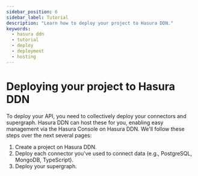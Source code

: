 ```yaml
---
sidebar_position: 6
sidebar_label: Tutorial
description: "Learn how to deploy your project to Hasura DDN."
keywords:
  - hasura ddn
  - tutorial
  - deploy
  - deployment
  - hosting
---
```


# Deploying your project to Hasura DDN

To deploy your API, you need to collectively deploy your connectors and supergraph. Hasura DDN can host these for you,
enabling easy management via the Hasura Console on Hasura DDN. We'll follow these steps over the next several pages:

1. Create a project on Hasura DDN.
2. Deploy each connector you've used to connect data (e.g., PostgreSQL, MongoDB, TypeScript).
3. Deploy your supergraph.

